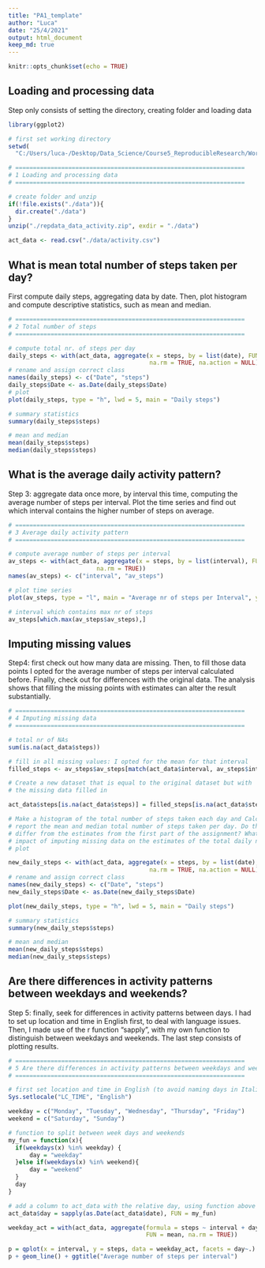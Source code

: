 ```yaml
---
title: "PA1_template"
author: "Luca"
date: "25/4/2021"
output: html_document
keep_md: true
---
```


```r
knitr::opts_chunk$set(echo = TRUE)
```

## Loading and processing data
Step only consists of setting the directory, creating folder and loading data

```r
library(ggplot2)

# first set working directory
setwd(
  "C:/Users/luca-/Desktop/Data_Science/Course5_ReproducibleResearch/WorkingMaterial/Assignment1")

# =================================================================
# 1 Loading and processing data
# =================================================================

# create folder and unzip
if(!file.exists("./data")){
  dir.create("./data")
}
unzip("./repdata_data_activity.zip", exdir = "./data")

act_data <- read.csv("./data/activity.csv")
```

## What is mean total number of steps taken per day?
First compute daily steps, aggregating data by date. Then, plot histogram and compute descriptive
statistics, such as mean and median.

```r
# =================================================================
# 2 Total number of steps
# =================================================================

# compute total nr. of steps per day
daily_steps <- with(act_data, aggregate(x = steps, by = list(date), FUN = sum,
                                        na.rm = TRUE, na.action = NULL))
# rename and assign correct class
names(daily_steps) <- c("Date", "steps")
daily_steps$Date <- as.Date(daily_steps$Date)
# plot
plot(daily_steps, type = "h", lwd = 5, main = "Daily steps")

# summary statistics
summary(daily_steps$steps)

# mean and median
mean(daily_steps$steps)
median(daily_steps$steps)

```

## What is the average daily activity pattern?
Step 3: aggregate data once more, by interval this time, computing the average number of steps
per interval. Plot the time series and find out which interval contains the higher number 
of steps on average.

```r
# =================================================================
# 3 Average daily activity pattern
# =================================================================

# compute average number of steps per interval
av_steps <- with(act_data, aggregate(x = steps, by = list(interval), FUN = mean,
                         na.rm = TRUE))
names(av_steps) <- c("interval", "av_steps")

# plot time series
plot(av_steps, type = "l", main = "Average nr of steps per Interval", ylab = "steps")

# interval which contains max nr of steps
av_steps[which.max(av_steps$av_steps),]
```

## Imputing missing values
Step4: first check out how many data are missing. Then, to fill those data points I opted for the average number of steps per interval calculated before. Finally, check out for differences with the original data. The analysis shows that filling the missing points with estimates can alter the result substantially.

```r
# =================================================================
# 4 Imputing missing data
# =================================================================

# total nr of NAs
sum(is.na(act_data$steps))

# fill in all missing values: I opted for the mean for that interval
filled_steps <- av_steps$av_steps[match(act_data$interval, av_steps$interval)]

# Create a new dataset that is equal to the original dataset but with 
# the missing data filled in

act_data$steps[is.na(act_data$steps)] = filled_steps[is.na(act_data$steps)]

# Make a histogram of the total number of steps taken each day and Calculate and 
# report the mean and median total number of steps taken per day. Do these values 
# differ from the estimates from the first part of the assignment? What is the 
# impact of imputing missing data on the estimates of the total daily number of steps?
# plot

new_daily_steps <- with(act_data, aggregate(x = steps, by = list(date), FUN = sum,
                                        na.rm = TRUE, na.action = NULL))
# rename and assign correct class
names(new_daily_steps) <- c("Date", "steps")
new_daily_steps$Date <- as.Date(new_daily_steps$Date)

plot(new_daily_steps, type = "h", lwd = 5, main = "Daily steps")

# summary statistics
summary(new_daily_steps$steps)

# mean and median
mean(new_daily_steps$steps)
median(new_daily_steps$steps)

```

## Are there differences in activity patterns between weekdays and weekends?
Step 5: finally, seek for differences in activity patterns between days. I had to set up location and time in English first, to deal with language issues. Then, I made use of the r function "sapply", with my own function to distinguish between weekdays and weekends.
The last step consists of plotting results.

```r
# =================================================================
# 5 Are there differences in activity patterns between weekdays and weekends?
# =================================================================

# first set location and time in English (to avoid naming days in Italian)
Sys.setlocale("LC_TIME", "English")

weekday = c("Monday", "Tuesday", "Wednesday", "Thursday", "Friday")
weekend = c("Saturday", "Sunday")

# function to split between week days and weekends
my_fun = function(x){
  if(weekdays(x) %in% weekday) {
      day = "weekday"
  }else if(weekdays(x) %in% weekend){
      day = "weekend"
  }
  day
}

# add a column to act_data with the relative day, using function above
act_data$day = sapply(as.Date(act_data$date), FUN = my_fun)

weekday_act = with(act_data, aggregate(formula = steps ~ interval + day,
                                       FUN = mean, na.rm = TRUE))

p = qplot(x = interval, y = steps, data = weekday_act, facets = day~.)
p + geom_line() + ggtitle("Average number of steps per interval")

```
